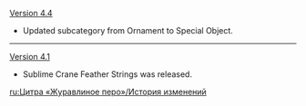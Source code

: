 {{Change History/Header}}
[[Version 4.4]]
* Updated subcategory from Ornament to Special Object.
----
[[Version 4.1]]
* Sublime Crane Feather Strings was released.
<noinclude>
[[ru:Цитра «Журавлиное перо»/История изменений]]
</noinclude>